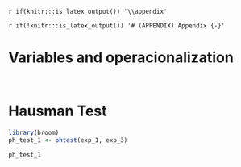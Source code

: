 `r if(knitr:::is_latex_output()) '\\appendix'`

`r if(!knitr:::is_latex_output()) '# (APPENDIX) Appendix {-}'` 


# Variables and operacionalization

<!--
If you feel it necessary to include an appendix, it goes here.
-->

```{=latex}
\arrayrulecolor{black}
\begin{longtable}{!{\color{black}\vrule}>{\hspace{0pt}}m{0.098\linewidth}|>{\hspace{0pt}}m{0.535\linewidth}!{\color{black}\vrule}>{\hspace{0pt}}m{0.244\linewidth}!{\color{black}\vrule}>{\hspace{0pt}}m{0.062\linewidth}!{\color{black}\vrule}}
\caption{Indicators included in the model}\\ \hline
\multicolumn{1}{!{\color{black}\vrule}>{\centering\hspace{0pt}}m{0.098\linewidth}|}{\textbf{Indicator}} & \multicolumn{1}{>{\centering\hspace{0pt}}m{0.535\linewidth}!{\color{black}\vrule}}{\textbf{Definition}}                                                                                                   & \multicolumn{1}{>{\centering\hspace{0pt}}m{0.244\linewidth}!{\color{black}\vrule}}{\textbf{Justification}} & \multicolumn{1}{>{\centering\arraybackslash\hspace{0pt}}m{0.062\linewidth}!{\color{black}\vrule}}{\textbf{Source}}  \endfirsthead \hhline{>{\arrayrulecolor{black}}|>{\arrayrulecolor{black}}====>{\arrayrulecolor{black}}|}
\multicolumn{4}{!{\color{black}\vrule}>{\centering\arraybackslash\hspace{0pt}}m{0.939\linewidth}|}{\textbf{Dependent variable}}                                                                                                                                                                                                                                                                                                                                                                                                                        \\ \arrayrulecolor{black}\hline
Green Patents                                                                                           & Number of inventions developed
  by country's inventors, independent of the jurisdictions where patent
  protection is sought                                                                             & (Furman
  et al., 2002; Moro et al., 2019)                                                                 & OECD                                                                                                                \\ \hline
\multicolumn{4}{!{\color{black}\vrule}>{\centering\arraybackslash\hspace{0pt}}m{0.939\linewidth}|}{\textbf{Common innovation infrastructure}}                                                                                                                                                                                                                                                                                                                                                                                                          \\ \hline
GERD                                                                                                    & Gross RD investment (PPP\$)                                                                                                                                                                               & (Andrijauskiene
  et al., 2021; Furman et al., 2002)                                                       & OECD                                                                                                                \\ \arrayrulecolor{black}\hline
GERD performed by HES                                                                                   & Share of GERD performed by the
  Higher Education Sector                                                                                                                                                  & (Andrijauskiene
  et al., 2021; Furman et al., 2002)                                                       & OECD                                                                                                                \\ \hline
GERD financed by BS                                                                                     & Share of GERD financed by the
  business sector                                                                                                                                                           & (Andrijauskiene
  et al., 2021; Furman et al., 2002)                                                       & OECD                                                                                                                \\ \hline
RD personnel                                                                                            & Total RD personnel (FTE)                                                                                                                                                                                  & (Andrijauskiene
  et al., 2021; Furman et al., 2002)                                                       & OECD                                                                                                                \\ \hline
Public spending in HE                                                                                   & Public spending in tertiary education
  (\% of GDP)                                                                                                                                                       & (Andrijauskiene
  et al., 2021; Furman et al., 2002)                                                       & OECD                                                                                                                \\ \arrayrulecolor{black}\hline
\multicolumn{4}{!{\color{black}\vrule}>{\centering\arraybackslash\hspace{0pt}}m{0.939\linewidth}|}{\textbf{Sectoral policies}}                                                                                                                                                                                                                                                                                                                                                                                                                         \\ \hline
Environmental RD                                                                                        & Environmentally related RD expenditure (\% GDP)                                                                                                                                                           & ~                                                                                                          & OECD                                                                                                                \\ \arrayrulecolor{black}\hline
EPSI                                                                                                    & Environmental Policy Stringency Index                                                                                                                                                                     & (Gerlagh et al., 2008; Horbach, 2008; Johnstone et al., 2012; Moro
  et al., 2019)                         & OECD                                                                                                                \\ \hline
Green Taxes                                                                                             & Environmentally related tax
  revenue (\% of total tax revenue)                                                                                                                                           & (Karmaker et al., 2021;
  Veugelers, 2012)                                                                 & OECD                                                                                                                \\ \arrayrulecolor{black}\hline
\multicolumn{4}{|>{\centering\arraybackslash\hspace{0pt}}m{0.939\linewidth}|}{\textbf{Quality of Governance}}                                                                                                                                                                                                                                                                                                                                                                                                                                          \\ \hline
Regulatory Quality                                                                                      & Perceptions of the ability of the
  government to formulate and implement sound policies and regulations that permit
  and promote private sector development                                             & (Andrijauskiene et al., 2021;
  Malik, 2023; Zang et al., 2019)                                            & World Bank                                                                                                          \\ \arrayrulecolor{black}\hline
Control of corruption                                                                                   & Perception of the extent to
  which public power is exercised for private gain, including both petty and
  grand forms of corruption, as well as "capture" of the state by
  elites and private interests & (Andrijauskiene et al., 2021;
  Dincer, 2019; Ege  Ege, 2019)                                              & World Bank                                                                                                          \\ \hhline{|>{\arrayrulecolor{black}}====>{\arrayrulecolor{black}}|}
\end{longtable}
\arrayrulecolor{black}
```
           

```r
```

```r
```

# Hausman Test

```r
library(broom)
ph_test_1 <- phtest(exp_1, exp_3) 
```


```r
ph_test_1
```

